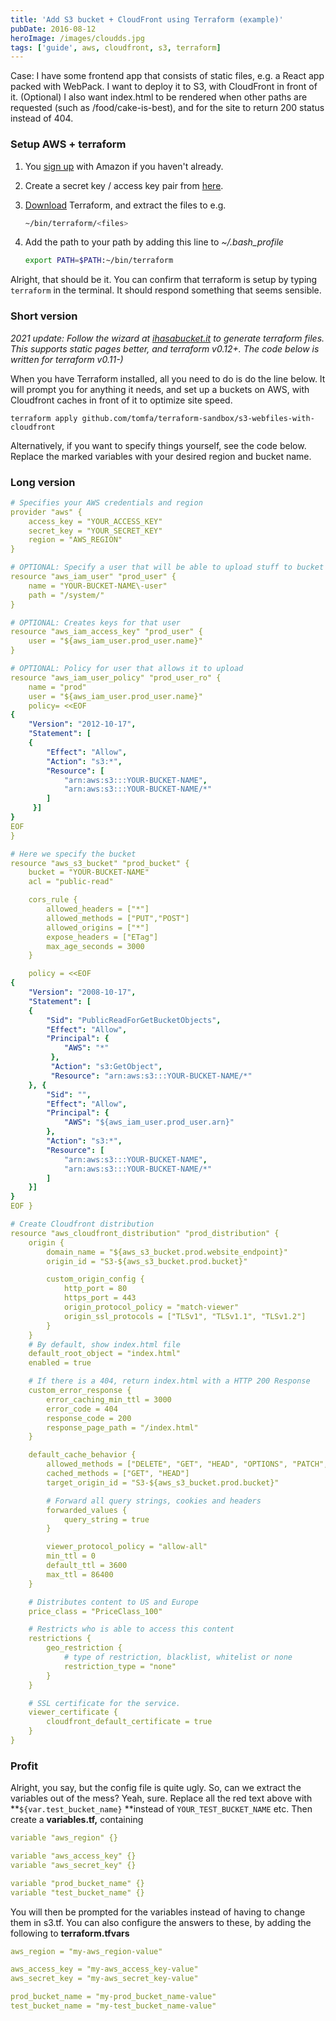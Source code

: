 ```yaml
---
title: 'Add S3 bucket + CloudFront using Terraform (example)'
pubDate: 2016-08-12
heroImage: /images/cloudds.jpg
tags: ['guide', aws, cloudfront, s3, terraform]
---
```


Case: I have some frontend app that consists of static files, e.g. a React app packed with WebPack. I want to deploy it to S3, with CloudFront in front of it. (Optional) I also want index.html to be rendered when other paths are requested (such as /food/cake-is-best), and for the site to return 200 status instead of 404.

### Setup AWS + terraform

1.  You [sign up](http://aws.amazon.com/s3/) with Amazon if you haven't already.

2.  Create a secret key / access key pair from [here](https://console.aws.amazon.com/iam/home?#security_credential).

3.  [Download](https://terraform.io/downloads.html) Terraform, and extract the files to e.g.
    ```bash
    ~/bin/terraform/<files>
    ```
4.  Add the path to your path by adding this line to _~/.bash_profile_
    ```bash
    export PATH=$PATH:~/bin/terraform
    ```

Alright, that should be it. You can confirm that terraform is setup by typing `terraform` in the terminal. It should respond something that seems sensible.

### Short version

_2021 update: Follow the wizard at [ihasabucket.it](https://ihasabucket.it/) to generate terraform files. This supports static pages better, and terraform v0.12+. The code below is written for terraform v0.11-)_

When you have Terraform installed, all you need to do is do the line below. It will prompt you for anything it needs, and set up a buckets on AWS, with Cloudfront caches in front of it to optimize site speed.

```
terraform apply github.com/tomfa/terraform-sandbox/s3-webfiles-with-cloudfront
```

Alternatively, if you want to specify things yourself, see the code below. Replace the marked variables with your desired region and bucket name.

### Long version

```yaml
# Specifies your AWS credentials and region
provider "aws" {
    access_key = "YOUR_ACCESS_KEY"
    secret_key = "YOUR_SECRET_KEY"
    region = "AWS_REGION"
}

# OPTIONAL: Specify a user that will be able to upload stuff to bucket
resource "aws_iam_user" "prod_user" {
    name = "YOUR-BUCKET-NAME\-user"
    path = "/system/"
}

# OPTIONAL: Creates keys for that user
resource "aws_iam_access_key" "prod_user" {
    user = "${aws_iam_user.prod_user.name}"
}

# OPTIONAL: Policy for user that allows it to upload
resource "aws_iam_user_policy" "prod_user_ro" {
    name = "prod"
    user = "${aws_iam_user.prod_user.name}"
    policy= <<EOF
{
    "Version": "2012-10-17",
    "Statement": [
    {
        "Effect": "Allow",
        "Action": "s3:*",
        "Resource": [
            "arn:aws:s3:::YOUR-BUCKET-NAME",
            "arn:aws:s3:::YOUR-BUCKET-NAME/*"
        ]
     }]
}
EOF
}

# Here we specify the bucket
resource "aws_s3_bucket" "prod_bucket" {
    bucket = "YOUR-BUCKET-NAME"
    acl = "public-read"

    cors_rule {
        allowed_headers = ["*"]
        allowed_methods = ["PUT","POST"]
        allowed_origins = ["*"]
        expose_headers = ["ETag"]
        max_age_seconds = 3000
    }

    policy = <<EOF
{
    "Version": "2008-10-17",
    "Statement": [
    {
        "Sid": "PublicReadForGetBucketObjects",
        "Effect": "Allow",
        "Principal": {
            "AWS": "*"
         },
         "Action": "s3:GetObject",
         "Resource": "arn:aws:s3:::YOUR-BUCKET-NAME/*"
    }, {
        "Sid": "",
        "Effect": "Allow",
        "Principal": {
            "AWS": "${aws_iam_user.prod_user.arn}"
        },
        "Action": "s3:*",
        "Resource": [
            "arn:aws:s3:::YOUR-BUCKET-NAME",
            "arn:aws:s3:::YOUR-BUCKET-NAME/*"
        ]
    }]
}
EOF }

# Create Cloudfront distribution
resource "aws_cloudfront_distribution" "prod_distribution" {
    origin {
        domain_name = "${aws_s3_bucket.prod.website_endpoint}"
        origin_id = "S3-${aws_s3_bucket.prod.bucket}"

        custom_origin_config {
            http_port = 80
            https_port = 443
            origin_protocol_policy = "match-viewer"
            origin_ssl_protocols = ["TLSv1", "TLSv1.1", "TLSv1.2"]
        }
    }
    # By default, show index.html file
    default_root_object = "index.html"
    enabled = true

    # If there is a 404, return index.html with a HTTP 200 Response
    custom_error_response {
        error_caching_min_ttl = 3000
        error_code = 404
        response_code = 200
        response_page_path = "/index.html"
    }

    default_cache_behavior {
        allowed_methods = ["DELETE", "GET", "HEAD", "OPTIONS", "PATCH", "POST", "PUT"]
        cached_methods = ["GET", "HEAD"]
        target_origin_id = "S3-${aws_s3_bucket.prod.bucket}"

        # Forward all query strings, cookies and headers
        forwarded_values {
            query_string = true
        }

        viewer_protocol_policy = "allow-all"
        min_ttl = 0
        default_ttl = 3600
        max_ttl = 86400
    }

    # Distributes content to US and Europe
    price_class = "PriceClass_100"

    # Restricts who is able to access this content
    restrictions {
        geo_restriction {
            # type of restriction, blacklist, whitelist or none
            restriction_type = "none"
        }
    }

    # SSL certificate for the service.
    viewer_certificate {
        cloudfront_default_certificate = true
    }
}
```

### Profit

Alright, you say, but the config file is quite ugly. So, can we extract the variables out of the mess? Yeah, sure. Replace all the red text above with **`${var.test_bucket_name}` **instead of `YOUR_TEST_BUCKET_NAME` etc. Then create a **variables.tf,** containing

```yaml
variable "aws_region" {}

variable "aws_access_key" {}
variable "aws_secret_key" {}

variable "prod_bucket_name" {}
variable "test_bucket_name" {}
```

You will then be prompted for the variables instead of having to change them in s3.tf. You can also configure the answers to these, by adding the following to **terraform.tfvars**

```yaml
aws_region = "my-aws_region-value"

aws_access_key = "my-aws_access_key-value"
aws_secret_key = "my-aws_secret_key-value"

prod_bucket_name = "my-prod_bucket_name-value"
test_bucket_name = "my-test_bucket_name-value"
```
